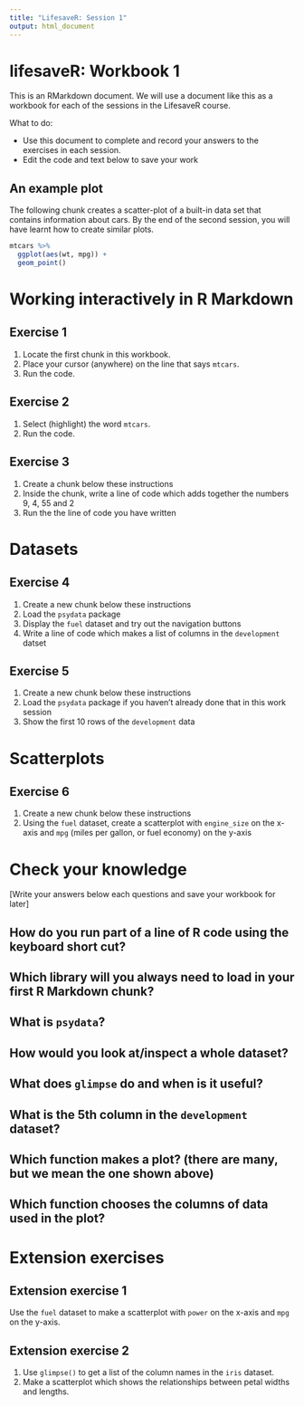 ```yaml
---
title: "LifesaveR: Session 1"
output: html_document
---
```


# lifesaveR: Workbook 1

This is an RMarkdown document. We will use a document like this as a workbook for 
each of the sessions in the LifesaveR course.

What to do: 

- Use this document to complete and record your answers to the exercises in each session.
- Edit the code and text below to save your work

## An example plot

The following chunk creates a scatter-plot of a built-in data set that contains information about cars. By the end of
the second session, you will have learnt how to create similar plots.

```r
mtcars %>%
  ggplot(aes(wt, mpg)) +
  geom_point()
```

# Working interactively in R Markdown {#interactive}

## Exercise 1

1. Locate the first chunk in this workbook.
1. Place your cursor (anywhere) on the line that says `mtcars`.
1. Run the code.

## Exercise 2

1. Select (highlight) the word `mtcars`.
1. Run the code.

## Exercise 3

1. Create a chunk below these instructions
1. Inside the chunk, write a line of code which adds together the numbers 9, 4, 55 and 2
1. Run the the line of code you have written

# Datasets

## Exercise 4

1. Create a new chunk below these instructions
1. Load the `psydata` package
1. Display the `fuel` dataset and try out the navigation buttons
1. Write a line of code which makes a list of columns in the `development` datset

## Exercise 5

1. Create a new chunk below these instructions
1. Load the `psydata` package if you haven't already done that in this work session
1. Show the first 10 rows of the `development` data 

# Scatterplots

## Exercise 6

1. Create a new chunk below these instructions
1. Using the `fuel` dataset, create a scatterplot  with `engine_size` on the x-axis and `mpg` (miles per gallon, or fuel economy) on the y-axis

# Check your knowledge

[Write your answers below each questions and save your workbook for later]

## How do you run part of a line of R code using the keyboard short cut?

## Which library will you always need to load in your first R Markdown chunk?

## What is `psydata`?

## How would you look at/inspect a whole dataset?

## What does `glimpse` do and when is it useful?

## What is the 5th column in the `development` dataset?

## Which function makes a plot?  (there are many, but we mean the one shown above)

## Which function chooses the columns of data used in the plot?

# Extension exercises

## Extension exercise 1

Use the `fuel` dataset to make a scatterplot with `power` on the x-axis and `mpg` on the y-axis.

## Extension exercise 2

1. Use `glimpse()` to get a list of the column names in the `iris` dataset.
1. Make a scatterplot which shows the relationships between petal widths and lengths.